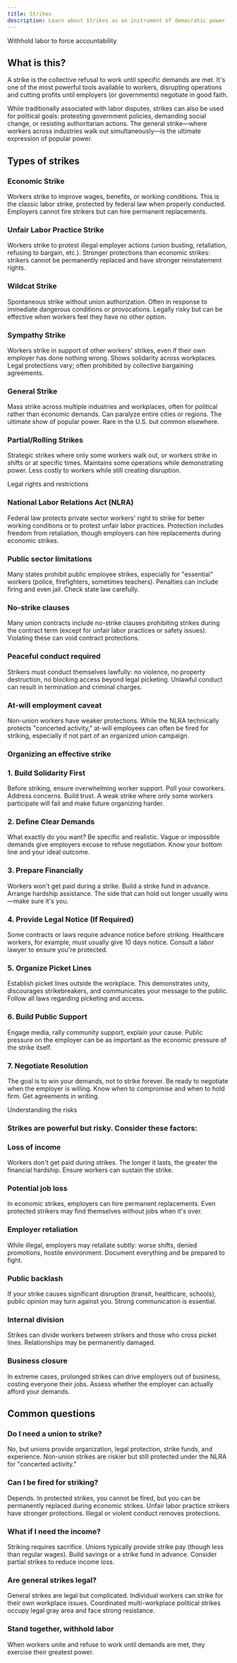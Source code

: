 ```yaml
---
title: Strikes
description: Learn about Strikes as an instrument of democratic power
---
```


Withhold labor to force accountability

## What is this?

A strike is the collective refusal to work until specific demands are met. It's one of the most 
powerful tools available to workers, disrupting operations and cutting profits until employers (or governments) 
negotiate in good faith.

While traditionally associated with labor disputes, strikes can also be used for political goals: protesting 
government policies, demanding social change, or resisting authoritarian actions. The general strike—where 
workers across industries walk out simultaneously—is the ultimate expression of popular power.

## Types of strikes

### Economic Strike

Workers strike to improve wages, benefits, or working conditions. This is the classic labor strike, 
protected by federal law when properly conducted. Employers cannot fire strikers but can hire permanent 
replacements.

### Unfair Labor Practice Strike

Workers strike to protest illegal employer actions (union busting, retaliation, refusing to bargain, etc.). 
Stronger protections than economic strikes: strikers cannot be permanently replaced and have stronger 
reinstatement rights.

### Wildcat Strike

Spontaneous strike without union authorization. Often in response to immediate dangerous conditions 
or provocations. Legally risky but can be effective when workers feel they have no other option.

### Sympathy Strike

Workers strike in support of other workers' strikes, even if their own employer has done nothing wrong. 
Shows solidarity across workplaces. Legal protections vary; often prohibited by collective bargaining 
agreements.

### General Strike

Mass strike across multiple industries and workplaces, often for political rather than economic demands. 
Can paralyze entire cities or regions. The ultimate show of popular power. Rare in the U.S. but common 
elsewhere.

### Partial/Rolling Strikes

Strategic strikes where only some workers walk out, or workers strike in shifts or at specific times. 
Maintains some operations while demonstrating power. Less costly to workers while still creating disruption.

Legal rights and restrictions

### National Labor Relations Act (NLRA)

Federal law protects private sector workers' right to strike for better working conditions or to protest 
unfair labor practices. Protection includes freedom from retaliation, though employers can hire replacements 
during economic strikes.

### Public sector limitations

Many states prohibit public employee strikes, especially for "essential" workers (police, firefighters, 
sometimes teachers). Penalties can include firing and even jail. Check state law carefully.

### No-strike clauses

Many union contracts include no-strike clauses prohibiting strikes during the contract term (except for 
unfair labor practices or safety issues). Violating these can void contract protections.

### Peaceful conduct required

Strikers must conduct themselves lawfully: no violence, no property destruction, no blocking access beyond 
legal picketing. Unlawful conduct can result in termination and criminal charges.

### At-will employment caveat

Non-union workers have weaker protections. While the NLRA technically protects "concerted activity," 
at-will employees can often be fired for striking, especially if not part of an organized union campaign.

### Organizing an effective strike

### 1. Build Solidarity First

Before striking, ensure overwhelming worker support. Poll your coworkers. Address concerns. Build trust. 
A weak strike where only some workers participate will fail and make future organizing harder.

### 2. Define Clear Demands

What exactly do you want? Be specific and realistic. Vague or impossible demands give employers excuse 
to refuse negotiation. Know your bottom line and your ideal outcome.

### 3. Prepare Financially

Workers won't get paid during a strike. Build a strike fund in advance. Arrange hardship assistance. 
The side that can hold out longer usually wins—make sure it's you.

### 4. Provide Legal Notice (If Required)

Some contracts or laws require advance notice before striking. Healthcare workers, for example, must 
usually give 10 days notice. Consult a labor lawyer to ensure you're protected.

### 5. Organize Picket Lines

Establish picket lines outside the workplace. This demonstrates unity, discourages strikebreakers, 
and communicates your message to the public. Follow all laws regarding picketing and access.

### 6. Build Public Support

Engage media, rally community support, explain your cause. Public pressure on the employer can be as 
important as the economic pressure of the strike itself.

### 7. Negotiate Resolution

The goal is to win your demands, not to strike forever. Be ready to negotiate when the employer is 
willing. Know when to compromise and when to hold firm. Get agreements in writing.

Understanding the risks

### Strikes are powerful but risky. Consider these factors:

### Loss of income

Workers don't get paid during strikes. The longer it lasts, the greater the financial hardship. 
Ensure workers can sustain the strike.

### Potential job loss

In economic strikes, employers can hire permanent replacements. Even protected strikers may find 
themselves without jobs when it's over.

### Employer retaliation

While illegal, employers may retaliate subtly: worse shifts, denied promotions, hostile environment. 
Document everything and be prepared to fight.

### Public backlash

If your strike causes significant disruption (transit, healthcare, schools), public opinion may turn 
against you. Strong communication is essential.

### Internal division

Strikes can divide workers between strikers and those who cross picket lines. Relationships may be 
permanently damaged.

### Business closure

In extreme cases, prolonged strikes can drive employers out of business, costing everyone their jobs. 
Assess whether the employer can actually afford your demands.

## Common questions

### Do I need a union to strike?

No, but unions provide organization, legal protection, strike funds, and experience. Non-union strikes 
are riskier but still protected under the NLRA for "concerted activity."

### Can I be fired for striking?

Depends. In protected strikes, you cannot be fired, but you can be permanently replaced during economic 
strikes. Unfair labor practice strikers have stronger protections. Illegal or violent conduct removes protections.

### What if I need the income?

Striking requires sacrifice. Unions typically provide strike pay (though less than regular wages). 
Build savings or a strike fund in advance. Consider partial strikes to reduce income loss.

### Are general strikes legal?

General strikes are legal but complicated. Individual workers can strike for their own workplace issues. 
Coordinated multi-workplace political strikes occupy legal gray area and face strong resistance.

### Stand together, withhold labor

When workers unite and refuse to work until demands are met, they exercise their greatest power.
